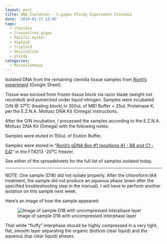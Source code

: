 ```yaml
---
layout: post
title: DNA Isolation - C.gigas Ploidy Experiment Ctenidia
date: '2019-01-17 12:45'
tags:
  - ctenidia
  - Crassostrea gigas
  - Pacific oyster
  - diploid
  - triploid
  - desiccation
  - ploidy
categories:
  - Miscellaneous
---
```

Isolated DNA from the remaining ctenidia tissue samples from [Ronit's experiment](https://docs.google.com/spreadsheets/d/17mv8gMbmaldggA8Zf0RwBeNF_O4faY8dJFg31XO63K4/edit?usp=sharing) (Google Sheet).

Tissue was excised from frozen tissue block via razor blade (weight not recorded) and pulverized under liquid nitrogen. Samples were incubated O/N @ 37<sup>o</sup>C (heating block) in 350uL of MB1 Buffer + 25uL Proteinase K, per the E.Z.N.A. Mollusc DNA Kit (Omega) instructions.

After the O/N incubation, I processed the samples according to the E.Z.N.A. Mollusc DNA Kit (Omega) with the following notes:

Samples were eluted in 150uL of Elution Buffer.

Samples were stored in "[Ronit's gDNA Box #1 (positions A1 - B8 and C1 - E4)](https://docs.google.com/spreadsheets/d/1Gp91BJ5g2W6c4r8UhGVc2UhQGdCHju72aZswpR-Qxpc/edit?usp=sharing)"  in the FTR213 -20<sup>o</sup>C freezer.

See either of the spreadsheets for the full list of samples isolated today.

---

NOTE: One sample (D18) did not isolate properly. After the chloroform:IAA treatment, the sample did not produce an aqueous phase (even after the specified troubleshooting step in the manual). I will have to perform another isolation on this sample next week.

Here's an image of how the sample appeared:

![Image of sample D18 with uncompressed interphase layer](https://raw.githubusercontent.com/RobertsLab/sams-notebook/master/images/20190117_failed_ezna_sample.jpg)

That white "fluffy" interphase should be highly compressed in a very tight, flat, smooth layer separating the organic (bottom clear liquid) and the aqueous (top clear liquid) phases.
